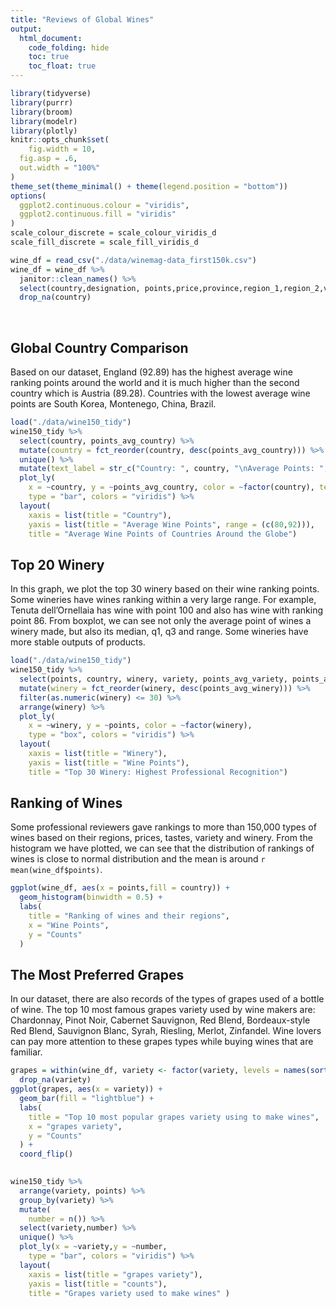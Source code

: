 ```yaml
---
title: "Reviews of Global Wines"
output: 
  html_document:
    code_folding: hide
    toc: true
    toc_float: true
---
```

```r
library(tidyverse)
library(purrr)
library(broom)
library(modelr)
library(plotly)
knitr::opts_chunk$set(
	fig.width = 10, 
  fig.asp = .6,
  out.width = "100%"
)
theme_set(theme_minimal() + theme(legend.position = "bottom"))
options(
  ggplot2.continuous.colour = "viridis",
  ggplot2.continuous.fill = "viridis"
)
scale_colour_discrete = scale_colour_viridis_d
scale_fill_discrete = scale_fill_viridis_d
```


```r
wine_df = read_csv("./data/winemag-data_first150k.csv")
wine_df = wine_df %>% 
  janitor::clean_names() %>% 
  select(country,designation, points,price,province,region_1,region_2,variety,winery) %>% 
  drop_na(country)
```

<br/>

## Global Country Comparison
Based on our dataset, England (92.89) has the highest average wine ranking points around the world and it is much higher than the second country which is Austria (89.28). Countries with the lowest average wine points are South Korea, Montenego, China, Brazil.
```r
load("./data/wine150_tidy")
wine150_tidy %>% 
  select(country, points_avg_country) %>% 
  mutate(country = fct_reorder(country, desc(points_avg_country))) %>% 
  unique() %>% 
  mutate(text_label = str_c("Country: ", country, "\nAverage Points: ", points_avg_country)) %>% 
  plot_ly(
    x = ~country, y = ~points_avg_country, color = ~factor(country), text = ~text_label,
    type = "bar", colors = "viridis") %>%
  layout(
    xaxis = list(title = "Country"),
    yaxis = list(title = "Average Wine Points", range = (c(80,92))),
    title = "Average Wine Points of Countries Around the Globe")
```

## Top 20 Winery
In this graph, we plot the top 30 winery based on their wine ranking points. Some wineries have wines ranking within a very large range. For example, Tenuta dell'Ornellaia has wine with point 100 and also has wine with ranking point 86. From boxplot, we can see not only the average point of wines a winery made, but also its median, q1, q3 and range. Some wineries have more stable outputs of products. 

```r
load("./data/wine150_tidy")
wine150_tidy %>% 
  select(points, country, winery, variety, points_avg_variety, points_avg_winery) %>% 
  mutate(winery = fct_reorder(winery, desc(points_avg_winery))) %>% 
  filter(as.numeric(winery) <= 30) %>% 
  arrange(winery) %>% 
  plot_ly(
    x = ~winery, y = ~points, color = ~factor(winery),
    type = "box", colors = "viridis") %>%
  layout(
    xaxis = list(title = "Winery"),
    yaxis = list(title = "Wine Points"),
    title = "Top 30 Winery: Highest Professional Recognition")
```

## Ranking of Wines
Some professional reviewers gave rankings to more than 150,000 types of wines based on their regions, prices, tastes, variety and winery. From the histogram we have plotted, we can see that the distribution of rankings of wines is close to normal distribution and the mean is around `r mean(wine_df$points)`.

```r
ggplot(wine_df, aes(x = points,fill = country)) + 
  geom_histogram(binwidth = 0.5) +
  labs(
    title = "Ranking of wines and their regions",
    x = "Wine Points",
    y = "Counts"
  )
```

## The Most Preferred Grapes
In our dataset, there are also records of the types of grapes used of a bottle of wine. The top 10 most famous grapes variety used by wine makers are: Chardonnay, Pinot Noir, Cabernet Sauvignon, Red Blend, Bordeaux-style Red Blend, Sauvignon Blanc, Syrah, Riesling, Merlot, Zinfandel. Wine lovers can pay more attention to these grapes types while buying wines that are familiar.

```r
grapes = within(wine_df, variety <- factor(variety, levels = names(sort(table(variety), decreasing = TRUE)[1:10]))) %>% 
  drop_na(variety)
ggplot(grapes, aes(x = variety)) +
  geom_bar(fill = "lightblue") +
  labs(
    title = "Top 10 most popular grapes variety using to make wines",
    x = "grapes variety",
    y = "Counts"
  ) +
  coord_flip()
  
```


```r
wine150_tidy %>% 
  arrange(variety, points) %>% 
  group_by(variety) %>% 
  mutate(
    number = n()) %>%
  select(variety,number) %>% 
  unique() %>% 
  plot_ly(x = ~variety,y = ~number,
    type = "bar", colors = "viridis") %>%
  layout(
    xaxis = list(title = "grapes variety"),
    yaxis = list(title = "counts"),
    title = "Grapes variety used to make wines" )
```